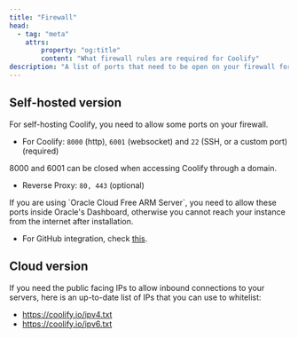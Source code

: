 ```yaml
---
title: "Firewall"
head:
  - tag: "meta"
    attrs:
        property: "og:title"
        content: "What firewall rules are required for Coolify"
description: "A list of ports that need to be open on your firewall for Coolify to work properly."
---
```



## Self-hosted version

For self-hosting Coolify, you need to allow some ports on your firewall.

- For Coolify: `8000` (http), `6001` (websocket) and `22` (SSH, or a custom port) (required)

<Aside type="tip">
  8000 and 6001 can be closed when accessing Coolify through a domain.
</Aside>

- Reverse Proxy: `80, 443` (optional)

<Aside type="caution">
  If you are using `Oracle Cloud Free ARM Server`, you need to allow these ports
  inside Oracle's Dashboard, otherwise you cannot reach your instance from the
  internet after installation.
</Aside>

- For GitHub integration, check [this](https://docs.github.com/en/authentication/keeping-your-account-and-data-secure/about-githubs-ip-addresses).

## Cloud version

If you need the public facing IPs to allow inbound connections to your servers, here is an up-to-date list of IPs that you can use to whitelist:

- https://coolify.io/ipv4.txt
- https://coolify.io/ipv6.txt
